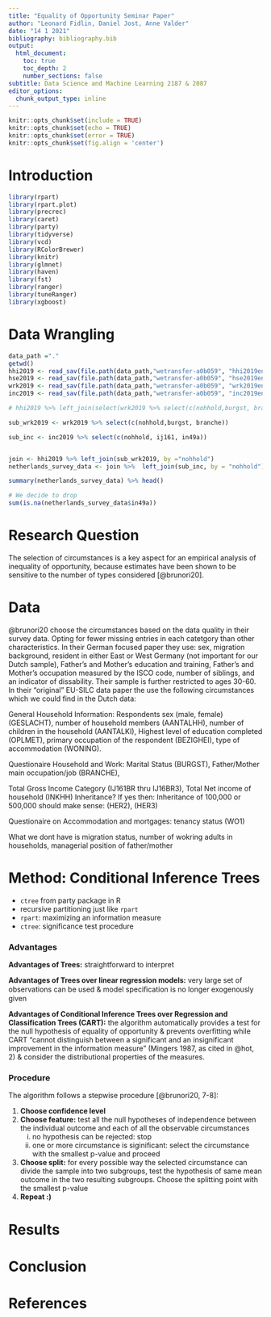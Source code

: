 ```yaml
---
title: "Equality of Opportunity Seminar Paper"
author: "Leonard Fidlin, Daniel Jost, Anne Valder"
date: "14 1 2021"
bibliography: bibliography.bib
output: 
  html_document:
    toc: true
    toc_depth: 2
    number_sections: false
subtitle: Data Science and Machine Learning 2187 & 2087
editor_options: 
  chunk_output_type: inline
---
```


```r
knitr::opts_chunk$set(include = TRUE)
knitr::opts_chunk$set(echo = TRUE)
knitr::opts_chunk$set(error = TRUE)
knitr::opts_chunk$set(fig.align = 'center')
```

# **Introduction**
```r
library(rpart)
library(rpart.plot) 
library(precrec)
library(caret)       
library(party)
library(tidyverse)
library(vcd)
library(RColorBrewer)
library(knitr)
library(glmnet)  
library(haven)
library(fst)
library(ranger)
library(tuneRanger)
library(xgboost)
```
# **Data Wrangling**
```r
data_path ="."
getwd()
hhi2019 <- read_sav(file.path(data_path,"wetransfer-a0b059", "hhi2019en_1.0.sav"))
hse2019 <- read_sav(file.path(data_path,"wetransfer-a0b059", "hse2019en_1.0.sav"))
wrk2019 <- read_sav(file.path(data_path,"wetransfer-a0b059", "wrk2019en_1.2.sav"))
inc2019 <- read_sav(file.path(data_path,"wetransfer-a0b059", "inc2019en_1.0.sav"))

# hhi2019 %>% left_join(select(wrk2019 %>% select(c(nohhold,burgst, branche)), by = "nohhold"))

sub_wrk2019 <- wrk2019 %>% select(c(nohhold,burgst, branche))

sub_inc <- inc2019 %>% select(c(nohhold, ij161, in49a))


join <- hhi2019 %>% left_join(sub_wrk2019, by ="nohhold")
netherlands_survey_data <- join %>%  left_join(sub_inc, by = "nohhold")

summary(netherlands_survey_data) %>% head()

# We decide to drop
sum(is.na(netherlands_survey_data$in49a))

```
# **Research Question**
The selection of circumstances is a key aspect for an empirical analysis of inequality of opportunity, because estimates have been shown to be sensitive to the number of types considered [@brunori20].


# **Data**
@brunori20 choose the circumstances based on the data quality in their survey data. Opting for fewer missing entries in each catetgory than other characteristics. In their German focused paper they use: sex, migration background, resident in either East or West Germany (not important for our Dutch sample), Father's and Mother's education and training, Father's and Mother's occupation measured by the ISCO code, number of siblings, and an indicator of dissability. Their sample is further restricted to ages 30-60.
In their "original" EU-SILC data paper the use the following circumstances which we could find in the Dutch data: 

General Household Information:
Respondents sex (male, female) (GESLACHT), number of household members (AANTALHH), number of children in the household (AANTALKI), Highest level of education completed (OPLMET), primary occupation of the respondent (BEZIGHEI), type of accommodation (WONING).

Questionaire Household and Work:
Marital Status (BURGST), Father/Mother main occupation/job (BRANCHE), 

Total Gross Income Category (IJ161BR thru IJ16BR3), Total Net income of household (INKHH)
Inheritance? If yes then: Inheritance of 100,000 or 500,000 should make sense: (HER2), (HER3)

Questionaire on Accommodation and mortgages: tenancy status (WO1)

What we dont have is migration status, number of wokring adults in households, managerial position of father/mother

# **Method**: Conditional Inference Trees

* `ctree` from party package in R
* recursive partitioning just like `rpart`
* `rpart`: maximizing an information measure
* `ctree`: significance test procedure

### Advantages

**Advantages of Trees:** straightforward to interpret

**Advantages of Trees over linear regression models:** very large set of observations can be used & model speciﬁcation is no longer exogenously given

**Advantages of Conditional Inference Trees over Regression and Classification Trees (CART):** the algorithm automatically provides a test for the null hypothesis of equality of opportunity & prevents overfitting while CART "cannot distinguish between a significant and an insignificant improvement in the information measure" (Mingers 1987, as cited in @hot, 2) & consider the distributional properties of the measures.


### Procedure 

The algorithm follows a stepwise procedure [@brunori20, 7-8]:

1. **Choose confidence level**
2. **Choose feature:** test all the null hypotheses of independence between the individual outcome and each of all the observable circumstances
    i) no hypothesis can be rejected: stop
    ii) one or more circumstance is siginificant: select the circumstance with the smallest p-value and proceed
3. **Choose split:** for every possible way the selected circumstance can divide the sample into two subgroups, test the hypothesis of same mean outcome in the two resulting subgroups. Choose the splitting point with the smallest p-value
4. **Repeat :)**


# **Results**

# **Conclusion**

# **References**